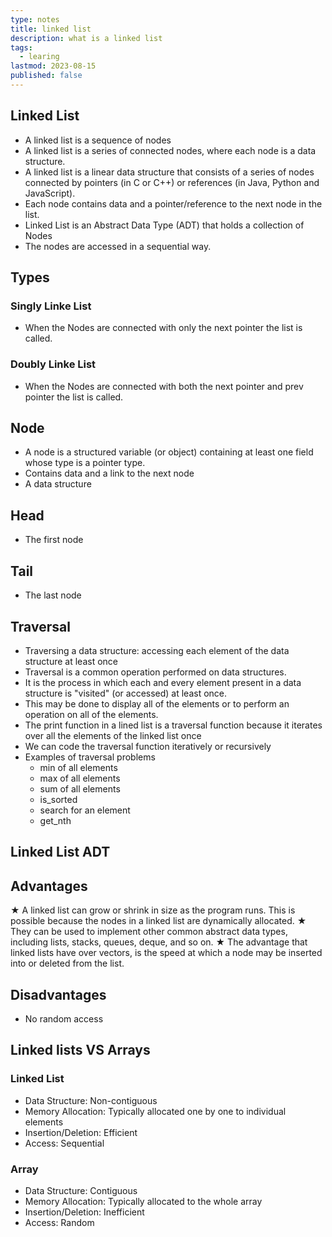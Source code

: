 ```yaml
---
type: notes
title: linked list
description: what is a linked list
tags:
  - learing
lastmod: 2023-08-15
published: false
---
```


## Linked List

- A linked list is a sequence of nodes
- A linked list is a series of connected nodes, where each node is a data structure.
- A linked list is a linear data structure that consists of a series of nodes connected by pointers (in C or C++) or references (in Java, Python and JavaScript).
- Each node contains data and a pointer/reference to the next node in the list.
- Linked List is an Abstract Data Type (ADT) that holds a collection of Nodes
- The nodes are accessed in a sequential way.

## Types

### Singly Linke List

- When the Nodes are connected with only the next pointer the list is called.

### Doubly Linke List

- When the Nodes are connected with both the next pointer and prev pointer the list is called.

## Node

- A node is a structured variable (or object) containing at least one field whose type is a pointer type.
- Contains data and a link to the next node
- A data structure

## Head

- The first node

## Tail

- The last node

## Traversal

- Traversing a data structure: accessing each element of the data structure at least once
- Traversal is a common operation performed on data structures.
- It is the process in which each and every element present in a data structure is "visited" (or accessed) at least once.
- This may be done to display all of the elements or to perform an operation on all of the elements.
- The print function in a lined list is a traversal function because it iterates over all the elements of the linked list once
- We can code the traversal function iteratively or recursively
- Examples of traversal problems
  - min of all elements
  - max of all elements
  - sum of all elements
  - is_sorted
  - search for an element
  - get_nth

## Linked List ADT

## Advantages

★ A linked list can grow or shrink in size as the program runs. This is possible because the nodes in a linked list are dynamically allocated.
★ They can be used to implement other common abstract data types, including lists, stacks, queues, deque, and so on.
★ The advantage that linked lists have over vectors, is the speed at which a node may be inserted into or deleted from the list.

## Disadvantages

- No random access

## Linked lists VS Arrays

### Linked List

- Data Structure: Non-contiguous
- Memory Allocation: Typically allocated one by one to individual elements
- Insertion/Deletion: Efficient
- Access: Sequential

### Array

- Data Structure: Contiguous
- Memory Allocation: Typically allocated to the whole array
- Insertion/Deletion: Inefficient
- Access: Random
